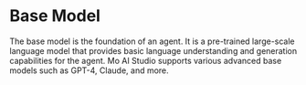 # Base Model

The base model is the foundation of an agent. It is a pre-trained large-scale language model that provides basic language understanding and generation capabilities for the agent. Mo AI Studio supports various advanced base models such as GPT-4, Claude, and more.